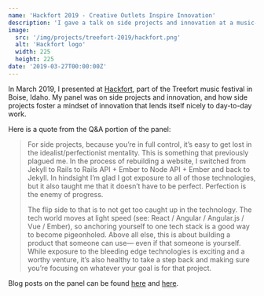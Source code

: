 ```yaml
---
name: 'Hackfort 2019 - Creative Outlets Inspire Innovation'
description: 'I gave a talk on side projects and innovation at a music-meets-tech festival in Boise.'
image:
  src: '/img/projects/treefort-2019/hackfort.png'
  alt: 'Hackfort logo'
  width: 225
  height: 225
date: '2019-03-27T00:00:00Z'
---
```


In March 2019, I presented at [Hackfort](https://www.treefortmusicfest.com/fort/hackfort/), part of the Treefort music festival in Boise, Idaho. My panel was on side projects and innovation, and how side projects foster a mindset of innovation that lends itself nicely to day-to-day work.

Here is a quote from the Q&A portion of the panel:
> For side projects, because you’re in full control, it’s easy to get lost in the idealist/perfectionist mentality. This is something that previously plagued me. In the process of rebuilding a website, I switched from Jekyll to Rails to Rails API + Ember to Node API + Ember and back to Jekyll. In hindsight I’m glad I got exposure to all of those technologies, but it also taught me that it doesn’t have to be perfect. Perfection is the enemy of progress.
>
> The flip side to that is to not get too caught up in the technology. The tech world moves at light speed (see: React / Angular / Angular.js / Vue / Ember), so anchoring yourself to one tech stack is a good way to become pigeonholed. Above all else, this is about building a product that someone can use&mdash; even if that someone is yourself. While exposure to the bleeding edge technologies is exciting and a worthy venture, it’s also healthy to take a step back and making sure you’re focusing on whatever your goal is for that project.

Blog posts on the panel can be found [here](https://blog.jelli.com/hackfort-2019-side-projects-creative-outlets-inspire-innovation) and [here](https://www.jelli.com/launchpad/engineering-qa-managing-side-projects-and-finding-inspiration/).

